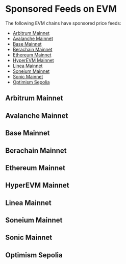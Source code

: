 
# Sponsored Feeds on EVM

The following EVM chains have sponsored price feeds:

- [Arbitrum Mainnet](#arbitrum-mainnet)
- [Avalanche Mainnet](#avalanche-mainnet)
- [Base Mainnet](#base-mainnet)
- [Berachain Mainnet](#berachain-mainnet)
- [Ethereum Mainnet](#ethereum-mainnet)
- [HyperEVM Mainnet](#hyperevm-mainnet)
- [Linea Mainnet](#linea-mainnet)
- [Soneium Mainnet](#soneium-mainnet)
- [Sonic Mainnet](#sonic-mainnet)
- [Optimism Sepolia](#optimism-sepolia)

## Arbitrum Mainnet

<SponsoredFeedsTable feeds={arbitrumMainnet} networkName="Arbitrum mainnet" />

## Avalanche Mainnet

<SponsoredFeedsTable feeds={avalancheMainnet} networkName="Avalanche mainnet" />

## Base Mainnet

<SponsoredFeedsTable feeds={baseMainnet} networkName="Base mainnet" />

## Berachain Mainnet

<SponsoredFeedsTable feeds={berachainMainnet} networkName="Berachain mainnet" />

## Ethereum Mainnet

<SponsoredFeedsTable feeds={ethereumMainnet} networkName="Ethereum mainnet" />

## HyperEVM Mainnet

<SponsoredFeedsTable feeds={hyperevmMainnet} networkName="HyperEVM mainnet" />

## Linea Mainnet

<SponsoredFeedsTable feeds={lineaMainnet} networkName="Linea mainnet" />

## Soneium Mainnet

<SponsoredFeedsTable feeds={soneiumMainnet} networkName="Soneium mainnet" />

## Sonic Mainnet

<SponsoredFeedsTable feeds={sonicMainnet} networkName="Sonic mainnet" />

## Optimism Sepolia

<SponsoredFeedsTable feeds={optimismSepolia} networkName="Optimism Sepolia" />
